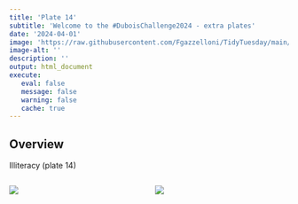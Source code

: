 ```yaml
---
title: 'Plate 14'
subtitle: 'Welcome to the #DuboisChallenge2024 - extra plates'
date: '2024-04-01'
image: 'https://raw.githubusercontent.com/Fgazzelloni/TidyTuesday/main/data/2022/w7_dubois/w7_number6.png'
image-alt: ''
description: ''
output: html_document
execute: 
   eval: false
   message: false
   warning: false
   cache: true
---
```



## Overview

Illiteracy (plate 14)


:::: {.columns}

::: {.column width="50%"}

![](https://raw.githubusercontent.com/Fgazzelloni/TidyTuesday/main/data/2022/w7_dubois/w7_number6.png)

:::

::: {.column width="50%"}

![](https://raw.githubusercontent.com/Fgazzelloni/TidyTuesday/main/data/2022/w7_dubois/number6.png)
:::

::::
